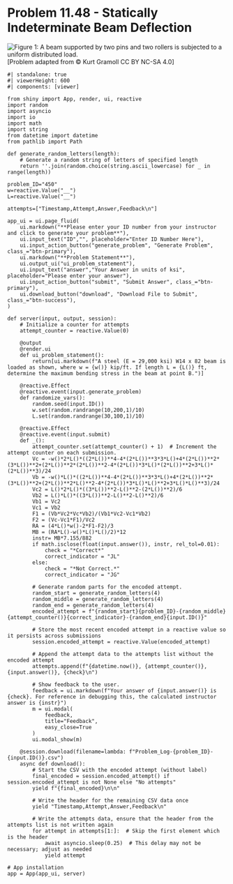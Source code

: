 # Problem 11.48 - Statically Indeterminate Beam Deflection {.unnumbered}

![Figure 1: A beam supported by two pins and two rollers is subjected to a uniform distributed load.](images/450.png){fig-alt="Picture with a beam supported by two pins and two rollers subjected to a uniform distributed load. The beam is of length 3L with pins at the left and right ends. Rollers are located a distance of L and 2L from the left end. The distributed load, w, is applied downwards over the first 2L of the beam."}
\[Problem adapted from © Kurt Gramoll CC BY NC-SA 4.0\]
```shinylive-python
#| standalone: true
#| viewerHeight: 600
#| components: [viewer]

from shiny import App, render, ui, reactive
import random
import asyncio
import io
import math
import string
from datetime import datetime
from pathlib import Path

def generate_random_letters(length):
    # Generate a random string of letters of specified length
    return ''.join(random.choice(string.ascii_lowercase) for _ in range(length))  

problem_ID="450"
w=reactive.Value("__")
L=reactive.Value("__")
  
attempts=["Timestamp,Attempt,Answer,Feedback\n"]

app_ui = ui.page_fluid(
    ui.markdown("**Please enter your ID number from your instructor and click to generate your problem**"),
    ui.input_text("ID","", placeholder="Enter ID Number Here"),
    ui.input_action_button("generate_problem", "Generate Problem", class_="btn-primary"),
    ui.markdown("**Problem Statement**"),
    ui.output_ui("ui_problem_statement"),
    ui.input_text("answer","Your Answer in units of ksi", placeholder="Please enter your answer"),
    ui.input_action_button("submit", "Submit Answer", class_="btn-primary"),
    ui.download_button("download", "Download File to Submit", class_="btn-success"),
)

def server(input, output, session):
    # Initialize a counter for attempts
    attempt_counter = reactive.Value(0)

    @output
    @render.ui
    def ui_problem_statement():
        return[ui.markdown(f"A steel (E = 29,000 ksi) W14 x 82 beam is loaded as shown, where w = {w()} kip/ft. If length L = {L()} ft, determine the maximum bending stress in the beam at point B.")]
    
    @reactive.Effect
    @reactive.event(input.generate_problem)
    def randomize_vars():
        random.seed(input.ID())
        w.set(random.randrange(10,200,1)/10)
        L.set(random.randrange(30,100,1)/10)

    @reactive.Effect
    @reactive.event(input.submit)
    def _():
        attempt_counter.set(attempt_counter() + 1)  # Increment the attempt counter on each submission.
        Vc = -w()*2*L()*((2*L())**4-4*(2*L())**3*3*L()+4*(2*L())**2*(3*L())**2+(2*L())**2*(2*L())**2-4*(2*L())*3*L()*(2*L())**2+3*L()*(2*L())**3)/24
        Vb = -w()*L()*((2*L())**4-4*(2*L())**3*3*L()+4*(2*L())**2*(3*L())**2+(2*L())**2*L()**2-4*(2*L())*3*L()*L()**2+3*L()*L()**3)/24
        Vc2 = L()*2*L()*((3*L())**2-L()**2-(2*L())**2)/6
        Vb2 = L()*L()*((3*L())**2-L()**2-L()**2)/6
        Vb1 = Vc2
        Vc1 = Vb2
        F1 = (Vb*Vc2*Vc*Vb2)/(Vb1*Vc2-Vc1*Vb2)
        F2 = (Vc-Vc1*F1)/Vc2
        RA = (4*L()*w()-2*F1-F2)/3
        MB = (RA*L()-w()*L()*L()/2)*12
        instr= MB*7.155/882
        if math.isclose(float(input.answer()), instr, rel_tol=0.01):
            check = "*Correct*"
            correct_indicator = "JL"
        else:
            check = "*Not Correct.*"
            correct_indicator = "JG"

        # Generate random parts for the encoded attempt.
        random_start = generate_random_letters(4)
        random_middle = generate_random_letters(4)
        random_end = generate_random_letters(4)
        encoded_attempt = f"{random_start}{problem_ID}-{random_middle}{attempt_counter()}{correct_indicator}-{random_end}{input.ID()}"

        # Store the most recent encoded attempt in a reactive value so it persists across submissions
        session.encoded_attempt = reactive.Value(encoded_attempt)

        # Append the attempt data to the attempts list without the encoded attempt
        attempts.append(f"{datetime.now()}, {attempt_counter()}, {input.answer()}, {check}\n")

        # Show feedback to the user.
        feedback = ui.markdown(f"Your answer of {input.answer()} is {check}. For reference in debugging this, the calculated instructor answer is {instr}")
        m = ui.modal(
            feedback,
            title="Feedback",
            easy_close=True
        )
        ui.modal_show(m)

    @session.download(filename=lambda: f"Problem_Log-{problem_ID}-{input.ID()}.csv")
    async def download():
        # Start the CSV with the encoded attempt (without label)
        final_encoded = session.encoded_attempt() if session.encoded_attempt is not None else "No attempts"
        yield f"{final_encoded}\n\n"
        
        # Write the header for the remaining CSV data once
        yield "Timestamp,Attempt,Answer,Feedback\n"
        
        # Write the attempts data, ensure that the header from the attempts list is not written again
        for attempt in attempts[1:]:  # Skip the first element which is the header
            await asyncio.sleep(0.25)  # This delay may not be necessary; adjust as needed
            yield attempt

# App installation
app = App(app_ui, server)
```
